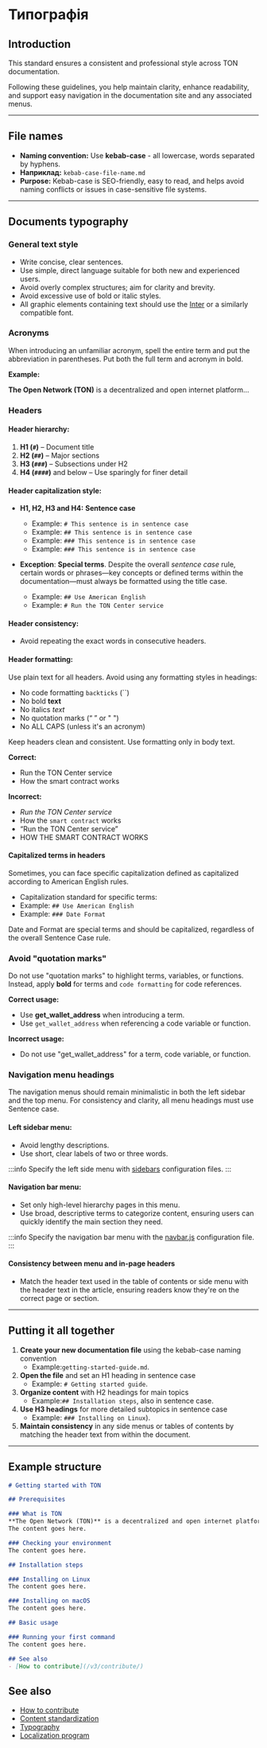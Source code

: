 
# Типографія

## Introduction

This standard ensures a consistent and professional style across TON documentation. 

Following these guidelines, you help maintain clarity, enhance readability, and support easy navigation in the documentation site and any associated menus.

---

## File names

- **Naming convention:** Use **kebab-case** - all lowercase, words separated by hyphens.
- **Наприклад:** `kebab-case-file-name.md`
- **Purpose:** Kebab-case is SEO-friendly, easy to read, and helps avoid naming conflicts or issues in case-sensitive file systems.

---

## Documents typography

### General text style

- Write concise, clear sentences.
- Use simple, direct language suitable for both new and experienced users.
- Avoid overly complex structures; aim for clarity and brevity.
- Avoid excessive use of bold or italic styles.
- All graphic elements containing text should use the [Inter](https://rsms.me/inter/) or a similarly compatible font.

### Acronyms

When introducing an unfamiliar acronym, spell the entire term and put the abbreviation in parentheses. Put both the full term and acronym in bold.

**Example:**

**The Open Network (TON)** is a decentralized and open internet platform...

### Headers

#### Header hierarchy:

1. **H1 (`#`)** – Document title
2. **H2 (`##`)** – Major sections
3. **H3 (`###`)** – Subsections under H2
4. **H4 (`####`)** and below – Use sparingly for finer detail

#### Header capitalization style:

- **H1, H2, H3 and H4:** **Sentence case**
  - Example: `# This sentence is in sentence case`
  - Example: `## This sentence is in sentence case`
  - Example: `### This sentence is in sentence case`
  - Example: `### This sentence is in sentence case`

- **Exception**: **Special terms**.
  Despite the overall _sentence case_ rule,
    certain words or phrases—key concepts or defined terms within the documentation—must always be formatted
    using the title case.
  - Example: `## Use American English`
  - Example: `# Run the TON Center service`

#### Header consistency:

- Avoid repeating the exact words in consecutive headers.

#### Header formatting:

Use plain text for all headers.
Avoid using any formatting styles in headings:

- No code formatting `backticks` (\`\`)
- No bold **text**
- No italics _text_
- No quotation marks (“ ” or " ")
- No ALL CAPS (unless it's an acronym)

Keep headers clean and consistent. Use formatting only in body text.

**Correct:**

- Run the TON Center service
- How the smart contract works

**Incorrect:**

- _Run the TON Center service_
- How the `smart contract` works
- “Run the TON Center service”
- HOW THE SMART CONTRACT WORKS

#### Capitalized terms in headers

Sometimes, you can face specific capitalization defined as capitalized according to American English rules.

- Capitalization standard for specific terms:
- Example: `## Use American English`
- Example: `### Date Format`

Date and Format are special terms and should be capitalized, regardless of the overall Sentence Case rule.

### Avoid "quotation marks"

Do not use "quotation marks" to highlight terms, variables, or functions. Instead, apply **bold** for terms and `code formatting` for code references.

**Correct usage:**

- Use **get_wallet_address** when introducing a term.
- Use `get_wallet_address` when referencing a code variable or function.

**Incorrect usage:**

- Do not use "get_wallet_address" for a term, code variable, or function.

### Navigation menu headings

The navigation menus should remain minimalistic in both the left sidebar and the top menu. For consistency and clarity, all menu headings must use Sentence case.

#### Left sidebar menu:

- Avoid lengthy descriptions.
- Use short, clear labels of two or three words.

:::info
Specify the left side menu with [sidebars](https://github.com/ton-community/ton-docs/tree/main/sidebars) configuration files.
:::

#### Navigation bar menu:

- Set only high-level hierarchy pages in this menu.
- Use broad, descriptive terms to categorize content, ensuring users can quickly identify the main section they need.

:::info
Specify the navigation bar menu with the [navbar.js](https://github.com/ton-community/ton-docs/blob/main/navbar.js) configuration file.
:::

#### Consistency between menu and in-page headers

- Match the header text used in the table of contents or side menu with the header text in the article, ensuring readers know they're on the correct page or section.

---

## Putting it all together

1. **Create your new documentation file** using the kebab-case naming convention
   - Example:`getting-started-guide.md`.
2. **Open the file** and set an H1 heading in sentence case
   - Example: `# Getting started guide`.
3. **Organize content** with H2 headings for main topics 
   - Example:`## Installation steps`, also in sentence case.
4. **Use H3 headings** for more detailed subtopics in sentence case 
   - Example: `### Installing on Linux`).
5. **Maintain consistency** in any side menus or tables of contents by matching the header text from within the document.

---

## Example structure

```md title="getting-started-with-ton.md"
# Getting started with TON

## Prerequisites

### What is TON
**The Open Network (TON)** is a decentralized and open internet platform...
The content goes here.

### Checking your environment
The content goes here.

## Installation steps

### Installing on Linux
The content goes here.

### Installing on macOS
The content goes here.

## Basic usage

### Running your first command
The content goes here.

## See also
- [How to contribute](/v3/contribute/)
```

## See also

- [How to contribute](/v3/contribute/)
- [Content standardization](/v3/contribute/content-standardization/)
- [Typography](/v3/contribute/typography/)
- [Localization program](/v3/contribute/localization-program/overview/)

<Feedback />
